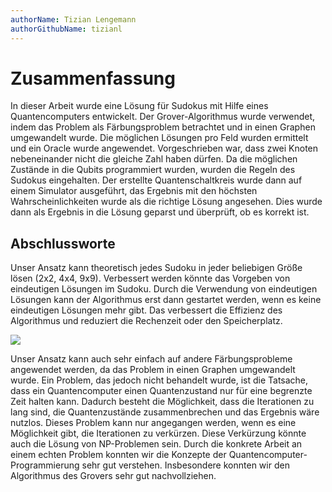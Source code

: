 ```yaml
---
authorName: Tizian Lengemann
authorGithubName: tizianl
---
```


# Zusammenfassung

In dieser Arbeit wurde eine Lösung für Sudokus mit Hilfe eines Quantencomputers entwickelt. Der Grover-Algorithmus wurde verwendet, indem das Problem als Färbungsproblem betrachtet und in einen Graphen umgewandelt wurde. Die möglichen Lösungen pro Feld wurden ermittelt und ein Oracle wurde angewendet. Vorgeschrieben war, dass zwei Knoten nebeneinander nicht die gleiche Zahl haben dürfen. Da die möglichen Zustände in die Qubits programmiert wurden, wurden die Regeln des Sudokus eingehalten. Der erstellte Quantenschaltkreis wurde dann auf einem Simulator ausgeführt, das Ergebnis mit den höchsten Wahrscheinlichkeiten wurde als die richtige Lösung angesehen. Dies wurde dann als Ergebnis in die Lösung geparst und überprüft, ob es korrekt ist.

## Abschlussworte

Unser Ansatz kann theoretisch jedes Sudoku in jeder beliebigen Größe lösen (2x2, 4x4, 9x9). Verbessert werden könnte das Vorgeben von eindeutigen Lösungen im Sudoku. Durch die Verwendung von eindeutigen Lösungen kann der Algorithmus erst dann gestartet werden, wenn es keine eindeutigen Lösungen mehr gibt. Das verbessert die Effizienz des Algorithmus und reduziert die Rechenzeit oder den Speicherplatz.

<img src="../../ZusammenfassungBild1.JPG" /> 

Unser Ansatz kann auch sehr einfach auf andere Färbungsprobleme angewendet werden, da das Problem in einen Graphen umgewandelt wurde. Ein Problem, das jedoch nicht behandelt wurde, ist die Tatsache, dass ein Quantencomputer einen Quantenzustand nur für eine begrenzte Zeit halten kann. Dadurch besteht die Möglichkeit, dass die Iterationen zu lang sind, die Quantenzustände zusammenbrechen und das Ergebnis wäre nutzlos. Dieses Problem kann nur angegangen werden, wenn es eine Möglichkeit gibt, die Iterationen zu verkürzen. Diese Verkürzung könnte auch die Lösung von NP-Problemen sein.
Durch die konkrete Arbeit an einem echten Problem konnten wir die Konzepte der Quantencomputer-Programmierung sehr gut verstehen. Insbesondere konnten wir den Algorithmus des Grovers sehr gut nachvollziehen. 
 



